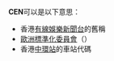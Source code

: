 '''CEN'''可以是以下意思：
*香港[[有線娛樂新聞台|有線娛樂新聞台]]的舊稱
*[[歐洲標準化委員會|歐洲標準化委員會]]（{{lang-fr|Comité Européen de Normalisation}}）
*香港[[中環站|中環站]]的車站代碼

{{disambig|CEN|Cat=三字拉丁字母縮寫消歧義}}